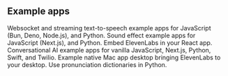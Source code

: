 ## Example apps

<CardGroup>
  <Card
    title="Text to speech"
    href="https://github.com/elevenlabs/elevenlabs-examples/tree/main/examples/text-to-speech"
  >
    Websocket and streaming text-to-speech example apps for JavaScript (Bun, Deno, Node.js), and
    Python.
  </Card>
  <Card
    title="Sound effects"
    href="https://github.com/elevenlabs/elevenlabs-examples/tree/main/examples/sound-effects"
  >
    Sound effect example apps for JavaScript (Next.js), and Python.
  </Card>
  <Card
    title="React Audio Native"
    href="https://github.com/elevenlabs/elevenlabs-examples/tree/main/examples/audio-native/react"
  >
    Embed ElevenLabs in your React app.
  </Card>
  <Card
    title="Conversational AI"
    href="https://github.com/elevenlabs/elevenlabs-examples/tree/main/examples/conversational-ai"
  >
    Conversational AI example apps for vanilla JavaScript, Next.js, Python, Swift, and Twilio.
  </Card>
  <Card
    title="Native Mac app"
    href="https://github.com/elevenlabs/elevenlabs-examples/tree/main/examples/ElevenLabs%20Mac%20Helper%20app"
  >
    Example native Mac app desktop bringing ElevenLabs to your desktop.
  </Card>
  <Card
    title="Pronunciation dictionaries"
    href="https://github.com/elevenlabs/elevenlabs-examples/tree/main/examples/pronunciation-dictionaries/python"
  >
    Use pronunciation dictionaries in Python.
  </Card>
</CardGroup>
